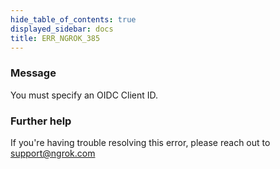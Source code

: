 ```yaml
---
hide_table_of_contents: true
displayed_sidebar: docs
title: ERR_NGROK_385
---
```


### Message

You must specify an OIDC Client ID.

### Further help

If you're having trouble resolving this error, please reach out to [support@ngrok.com](mailto:support@ngrok.com?subject=Help%20with%20ERR_NGROK_385)
